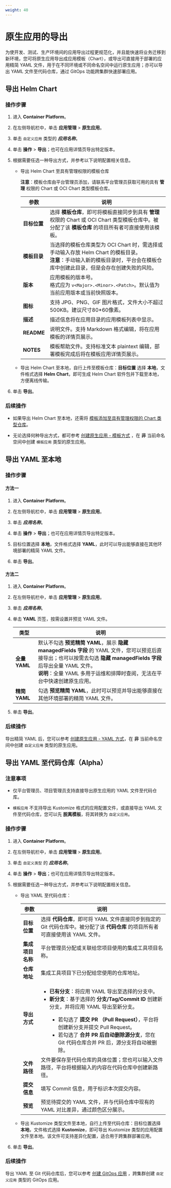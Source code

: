 ```yaml
---
weight: 40
---
```


# 原生应用的导出


为使开发、测试、生产环境间的应用导出过程更规范化，并且能快速将业务迁移到新环境，您可将原生应用导出成应用模板（Chart），或导出可直接用于部署的应用精简 YAML 文件，用于在不同环境或不同命名空间中运行原生应用；亦可以导出 YAML 文件至代码仓库，通过 GitOps 功能跨集群快速部署应用。

## 导出 Helm Chart

### 操作步骤

1. 进入 **Container Platform**。

1. 在左侧导航栏中，单击 **应用管理** > **原生应用**。

2. 单击 `自定义应用` 类型的 ***应用名称***。

3. 单击 **操作** > **导出**；也可在应用详情页导出特定版本。

4. 根据需要任选一种导出方式，并参考以下说明配置相关信息。

    * 导出 Helm Chart 至具有管理权限的模板仓库

        **注意**：模板仓库由平台管理员添加，请联系平台管理员获取可用的具有 **管理** 权限的 Chart 或 OCI Chart 类型模板仓库。

        |参数| 说明                                                         |
        | ---- | ------------------------------------------------------------ |
        |**目标位置**| 选择 **模板仓库**，即可将模板直接同步到具有 **管理** 权限的 Chart 或 OCI Chart 类型模板仓库中。被分配了该 **模板仓库** 的项目所有者可直接使用该模板。|
        |**模板目录**|当选择的模板仓库类型为 OCI Chart 时，需选择或手动输入存放 Helm Chart 的模板目录。<br/>**注意**：手动输入新的模板目录时，平台会在模板仓库中创建此目录，但是会存在创建失败的风险。|
        |**版本**| 应用模板的版本号。  <br/>格式应为 `v<Major>.<Minor>.<Patch>`。默认值为当前应用版本或当前快照版本。 |
        |**图标**| 支持 JPG、PNG、GIF 图片格式，文件大小不超过 500KB。建议尺寸80*60像素。 |
        |**描述**| 描述信息将在应用目录的应用模板列表中显示。                   |
        |**README**| 说明文件。支持 Markdown 格式编辑，将在应用模板的详情页展示。|
        |**NOTES**| 模板帮助文件。支持标准文本 plaintext 编辑，部署模板完成后将在模板应用详情页展示。|

    *  导出 Helm Chart 至本地，自行上传至模板仓库：**目标位置** 选择 **本地**，文件格式选择 **Helm Chart**，即可生成 Helm Chart 软件包并下载至本地，方便离线传输。

5. 单击 **导出**。

### 后续操作

* 如果导出 Helm Chart 至本地，还需将 [模板添加至具有管理权限的 Chart 类型仓库](../helm_chart/manage_helmchart.mdx)。

* 无论选择何种导出方式，都可参考 [创建原生应用 - 模板方式](../create_applications/chart_app.mdx) ，在 **非** 当前命名空间中创建 `模板应用` 类型的原生应用。


## 导出 YAML 至本地

### 操作步骤

#### **方法一**

1. 进入 **Container Platform**。

1. 在左侧导航栏中，单击 **应用管理** > **原生应用**。

2. 单击 ***应用名称***。

3. 单击 **操作** > **导出**；也可在应用详情页导出特定版本。

4. 目标位置选择 **本地**，文件格式选择 **YAML**，此时可以导出能够直接在其他环境部署的精简 YAML 文件。

5. 单击 **导出**。


#### **方法二**

1. 进入 **Container Platform**。

1. 在左侧导航栏中，单击 **应用管理** > **原生应用**。

2. 单击 ***应用名称***。

3. 单击 **YAML** 页签，按需设置并预览 YAML 文件。

    |类型| 说明                                                         |
    | ---- | ------------------------------------------------------------ |
    |**全量 YAML**| 默认不勾选 **预览精简 YAML**，展示 **隐藏 managedFields 字段** 的 YAML 文件，您可以预览后直接导出；也可以按需去勾选 **隐藏 managedFields 字段** 后导出全量 YAML 文件。<br/>**说明**：全量 YAML 多用于运维和排障时查阅，无法在平台中快速创建原生应用。|
    |**精简 YAML**| 勾选 **预览精简 YAML**，此时可以预览并导出能够直接在其他环境部署的精简 YAML 文件。|

4. 单击 **导出**。

### 后续操作

导出精简 YAML 后，您可以参考 [创建原生应用 - YAML 方式](../create_applications/yaml_app.mdx)，在 **非** 当前命名空间中创建 `自定义应用` 类型的原生应用。

## 导出 YAML 至代码仓库（Alpha）

### 注意事项

* 仅平台管理员、项目管理员支持直接导出原生应用的 YAML 文件至代码仓库。

* `模板应用` 不支持导出 Kustomize 格式的应用配置文件，或直接导出 YAML 文件至代码仓库，您可以先 **脱离模板**，将其转换为 `自定义应用`。

### 操作步骤

1. 进入 **Container Platform**。

1. 在左侧导航栏中，单击 **应用管理** > **原生应用**。

2. 单击 `自定义类型` 的 ***应用名称***。

3. 单击 **操作** > **导出**；也可在应用详情页导出特定版本。

4. 根据需要任选一种导出方式，并参考以下说明配置相关信息。

    * 导出 YAML 至代码仓库：

        |参数| 说明                                                         |
        | ---- | ------------------------------------------------------------ |
        |**目标位置**| 选择 **代码仓库**，即可将 YAML 文件直接同步到指定的 Git 代码仓库中。被分配了该 **代码仓库** 的项目所有者可直接使用该 YAML 文件。|
        |**集成项目名称**| 平台管理员分配或关联给您项目使用的集成工具项目名称。 |
        |**仓库地址**| 集成工具项目下已分配给您使用的仓库地址。 |
        |**导出方式**| <ul><li>**已有分支**：将应用 YAML 导出至选择的分支中。</li><li>**新分支**：基于选择的 **分支/Tag/Commit ID** 创建新分支，并将应用 YAML 导出至新分支。</li><ul><li>若勾选了 **提交 PR （Pull Request）**，平台将创建新分支并提交 Pull Request。</li><li>若勾选了 **合并 PR 后自动删除源分支**，您在 Git 代码仓库合并 PR 后，源分支将自动被删除。</li></ul></ul> |
        |**文件路径**| 文件要保存至代码仓库的具体位置；您也可以输入文件路径，平台将根据输入的内容在代码仓库中创建新路径。|
        |**提交信息**| 填写 Commit 信息，用于标识本次提交内容。|
        |**预览**| 预览待提交的 YAML 文件，并与代码仓库中现有的 YAML 对比差异，通过颜色区分展示。|

    * 导出 Kustomize 类型文件至本地，自行上传至代码仓库：目标位置选择 **本地**，文件格式选择 **Kustomize**，即可导出 Kustomize 类型的应用配置文件至本地。该文件可支持差异化配置，适合用于跨集群部署应用。


5. 单击 **导出**。

### 后续操作

导出 YAML 至 Git 代码仓库后，您可以参考 [创建 GitOps 应用](../../../../gitops/functions/argocd_application/create_application_platform.mdx) ，跨集群创建 `自定义应用` 类型的 GitOps 应用。
